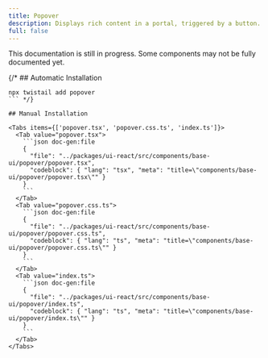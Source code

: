 ```yaml
---
title: Popover
description: Displays rich content in a portal, triggered by a button.
full: false
---
```


<Callout type='warn'>
  This documentation is still in progress. Some components may not be fully documented yet.
</Callout>

{/* ## Automatic Installation

```package-install
npx twistail add popover
``` */}

## Manual Installation

<Tabs items={['popover.tsx', 'popover.css.ts', 'index.ts']}>
  <Tab value="popover.tsx">
    ```json doc-gen:file
    {
      "file": "../packages/ui-react/src/components/base-ui/popover/popover.tsx",
      "codeblock": { "lang": "tsx", "meta": "title=\"components/base-ui/popover/popover.tsx\"" }
    }
    ```
  </Tab>
  <Tab value="popover.css.ts">
    ```json doc-gen:file
    {
      "file": "../packages/ui-react/src/components/base-ui/popover/popover.css.ts",
      "codeblock": { "lang": "ts", "meta": "title=\"components/base-ui/popover/popover.css.ts\"" }
    }
    ```
  </Tab>
  <Tab value="index.ts">
    ```json doc-gen:file
    {
      "file": "../packages/ui-react/src/components/base-ui/popover/index.ts",
      "codeblock": { "lang": "ts", "meta": "title=\"components/base-ui/popover/index.ts\"" }
    }
    ```
  </Tab>
</Tabs>
